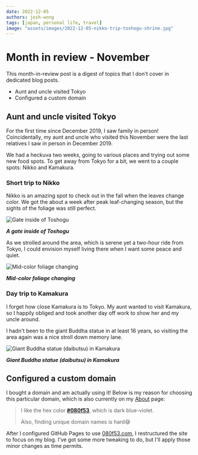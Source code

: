```yaml
---
date: 2022-12-05
authors: josh-wong
tags: [japan, personal life, travel]
image: "assets/images/2022-12-05-nikko-trip-toshogu-shrine.jpg"
---
```


# Month in review - November

This month-in-review post is a digest of topics that I don't cover in dedicated blog posts.

- Aunt and uncle visited Tokyo
- Configured a custom domain

<!-- truncate -->

## Aunt and uncle visited Tokyo

For the first time since December 2019, I saw family in person! Coincidentally, my aunt and uncle who visited this November were the last relatives I saw in person in December 2019.

We had a heckuva two weeks, going to various places and trying out some new food spots. To get away from Tokyo for a bit, we went to a couple spots: Nikko and Kamakura.

### Short trip to Nikko

Nikko is an amazing spot to check out in the fall when the leaves change color. We got the about a week after peak leaf-changing season, but the sights of the foliage was still perfect.

![Gate inside of Toshogu](assets/images/2022-12-05-nikko-trip-toshogu-shrine.jpg)

***A gate inside of Toshogu***

 As we strolled around the area, which is serene yet a two-hour ride from Tokyo, I could envision myself living there when I want some peace and quiet.

![Mid-color foliage changing](assets/images/2022-12-05-nikko-foliage.jpg)

***Mid-color foliage changing***

### Day trip to Kamakura

I forget how close Kamakura is to Tokyo. My aunt wanted to visit Kamakura, so I happily obliged and took another day off work to show her and my uncle around.

I hadn't been to the giant Buddha statue in at least 16 years, so visiting the area again was a nice stroll down memory lane.

![Giant Buddha statue (daibutsu) in Kamakura](assets/images/2022-12-05-kamakura-trip-daibutsu.jpg)

***Giant Buddha statue (daibutsu) in Kamakura***

## Configured a custom domain

I bought a domain and am actually using it! Below is my reason for choosing this particular domain, which is also currently on my [About](/about) page:

> I like the hex color [**#080f53**](https://encycolorpedia.com/080f53), which is dark blue-violet.
> 
> Also, finding unique domain names is hard😅

After I configured GitHub Pages to use [080f53.com](https://www.080f53.com), I restructured the site to focus on my blog. I've got some more tweaking to do, but I'll apply those minor changes as time permits.
